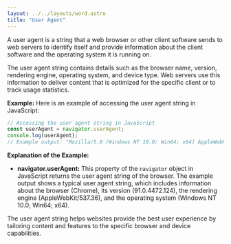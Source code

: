 ```yaml
---
layout: ../../layouts/word.astro
title: "User Agent"
---
```

A user agent is a string that a web browser or other client software sends to web servers to identify itself and provide information about the client software and the operating system it is running on.

The user agent string contains details such as the browser name, version, rendering engine, operating system, and device type. Web servers use this information to deliver content that is optimized for the specific client or to track usage statistics.

**Example:**
Here is an example of accessing the user agent string in JavaScript:

```javascript
// Accessing the user agent string in JavaScript
const userAgent = navigator.userAgent;
console.log(userAgent); 
// Example output: "Mozilla/5.0 (Windows NT 10.0; Win64; x64) AppleWebKit/537.36 (KHTML, like Gecko) Chrome/91.0.4472.124 Safari/537.36"
```

**Explanation of the Example:**
- **navigator.userAgent:** This property of the `navigator` object in JavaScript returns the user agent string of the browser. The example output shows a typical user agent string, which includes information about the browser (Chrome), its version (91.0.4472.124), the rendering engine (AppleWebKit/537.36), and the operating system (Windows NT 10.0; Win64; x64).

The user agent string helps websites provide the best user experience by tailoring content and features to the specific browser and device capabilities.